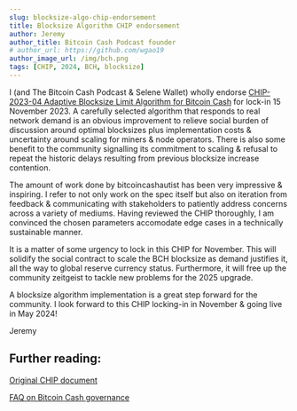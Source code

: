 ```yaml
---
slug: blocksize-algo-chip-endorsement
title: Blocksize Algorithm CHIP endorsement
author: Jeremy
author_title: Bitcoin Cash Podcast founder
# author_url: https://github.com/wgao19
author_image_url: /img/bch.png
tags: [CHIP, 2024, BCH, blocksize]
---
```


I (and The Bitcoin Cash Podcast & Selene Wallet) wholly endorse [CHIP-2023-04 Adaptive Blocksize Limit Algorithm for Bitcoin Cash](https://gitlab.com/0353F40E/ebaa) for lock-in 15 November 2023. A carefully selected algorithm that responds to real network demand is an obvious improvement to relieve social burden of discussion around optimal blocksizes plus implementation costs & uncertainty around scaling for miners & node operators. There is also some benefit to the community signalling its commitment to scaling & refusal to repeat the historic delays resulting from previous blocksize increase contention.

The amount of work done by bitcoincashautist has been very impressive & inspiring. I refer to not only work on the spec itself but also on iteration from feedback & communicating with stakeholders to patiently address concerns across a variety of mediums. Having reviewed the CHIP thoroughly, I am convinced the chosen parameters accomodate edge cases in a technically sustainable manner.

It is a matter of some urgency to lock in this CHIP for November. This will solidify the social contract to scale the BCH blocksize as demand justifies it, all the way to global reserve currency status. Furthermore, it will free up the community zeitgeist to tackle new problems for the 2025 upgrade.

A blocksize algorithm implementation is a great step forward for the community. I look forward to this CHIP locking-in in November & going live in May 2024!

Jeremy

## Further reading:

[Original CHIP document](https://gitlab.com/0353F40E/ebaa)

[FAQ on Bitcoin Cash governance](/faqs/Decentralisation/how-does-BCH-governance-work)
